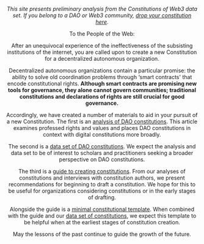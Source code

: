 
<Header title="Wafting Whispers" />

*This site presents preliminary analysis from the Constitutions of Web3 data set. If you belong to a DAO or Web3 community, [drop your constitution here](https://metagov.typeform.com/addconstitution).*

To the People of the Web:

After an unequivocal experience of the ineffectiveness of the subsisting institutions of the internet, you are called upon to create a new Constitution for a decentralized autonomous organization.

Decentralized autonomous organizations contain a particular promise: the ability to solve old coordination problems through ‘smart contracts' that encode constitutional rights.  **Although smart contracts are promising new tools for governance, they alone cannot govern communities; traditional constitutions and declarations of rights are still crucial for good governance.**

Accordingly, we have created a number of materials to aid in your pursuit of a new Constitution. The first is an [analysis of DAO constitutions](/article). This article examines professed rights and values and places DAO constitutions in context with digital constitutions more broadly. 

The second is a [data set of DAO constitutions](https://github.com/metagov/constitution-template/tree/main/constitutions). We expect the analysis and data set to be of interest to scholars and practitioners seeking a broader perspective on DAO constitutions.

The third is a [guide to creating constitutions](/guide). From our analyses of constitutions and interviews with constitution authors, we present recommendations for beginning to draft a constitution. We hope for this to be useful for organizations considering constitutions or in the early stages of drafting.

Alongside the guide is a [minimal constitutional template](/template). When combined with the guide and our [data set of constitutions](https://github.com/metagov/constitution-template/tree/main/constitutions), we expect this template to be helpful when at the earliest stages of constitution creation.

May the lessons of the past continue to guide the growth of the future.

<Collab/>



